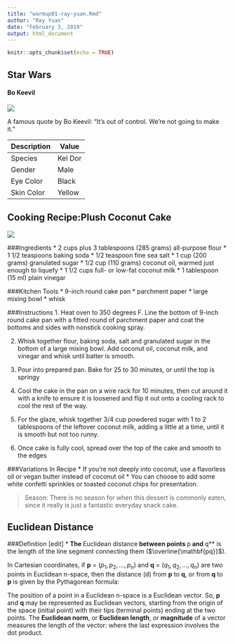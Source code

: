 ```yaml
---
title: "warmup01-ray-yuan.Rmd"
author: "Ray Yuan"
date: "February 3, 2019"
output: html_document
---
```


```r
knitr::opts_chunk$set(echo = TRUE)
```
## Star Wars

#### Bo Keevil
![](bokeevil.png)



A famous quote by Bo Keevil: "It's out of control. We're not going to make it."

Description | Value
------------- | -------------
Species | Kel Dor
Gender | Male
Eye Color | Black
Skin Color | Yellow

## Cooking Recipe:Plush Coconut Cake
![](coconutcake.png)

###Ingredients
* 2 cups plus 3 tablespoons (285 grams) all-purpose flour
* 1 1/2 teaspoons baking soda
* 1/2 teaspoon fine sea salt
* 1 cup (200 grams) granulated sugar
* 1/2 cup (110 grams) coconut oil, warmed just enough to liquefy
* 1 1/2 cups full- or low-fat coconut milk 
* 1 tablespoon (15 ml) plain vinegar

###Kitchen Tools
* 9-inch round cake pan
* parchment paper
* large mixing bowl
* whisk

###Instructions
1. Heat oven to 350 degrees F. Line the bottom of 9-inch round cake pan with a fitted round of parchment paper and coat the bottoms and sides with nonstick cooking spray.

2. Whisk together flour, baking soda, salt and granulated sugar in the bottom of a large mixing bowl. Add coconut oil, coconut milk, and vinegar and whisk until batter is smooth.

3. Pour into prepared pan. Bake for 25 to 30 minutes, or until the top is springy 

4. Cool the cake in the pan on a wire rack for 10 minutes, then cut around it with a knife to ensure it is loosened and flip it out onto a cooling rack to cool the rest of the way.

5. For the glaze, whisk together 3/4 cup powdered sugar with 1 to 2 tablespoons of the leftover coconut milk, adding a little at a time, until it is smooth but not too runny.

6. Once cake is fully cool, spread over the top of the cake and smooth to the edges

###Variations In Recipe
* If you're not deeply into coconut, use a flavorless oil or vegan butter instead of coconut oil 
* You can choose to add some white confetti sprinkles or toasted coconut chips for presentation.


>Season: There is no season for when this dessert is commonly eaten, since it really is just a fantastic everyday snack cake.

## Euclidean Distance
###Definition [edit]
***
The **Euclidean distance** between points **p** and **q** is the length of the line segment connecting them ($\overline{\mathbf{pq}}$).

In Cartesian coordinates, if **p** = $(p_{1}, p_{2},..., p_{n})$ and **q** = $(q_{1}, q_{2},..., q_{n})$ are two points in Euclidean n-space, then the distance (d) from **p** to **q**, or from **q** to **p** is given by the Pythagorean formula:

\begin{align}
d(\mathbf{p},\mathbf{q}) = d(\mathbf{q},\mathbf{p})&=\sqrt{(q_{1}-p_{1})^2 + (q_{2}-p_{2})^2 +...+(q_{n}-p_{n})^2} \\ &=
\sqrt{\sum_{i=1}^{n}(q_{i}-p_{i})^{2}}
\end{align}





The position of a point in a Euclidean n-space is a Euclidean vector. So, **p** and **q** may be represented as Euclidean vectors, starting from the origin of the space (initial point) with their tips (terminal points) ending at the two points. The **Euclidean norm**, or **Euclidean length**, or **magnitude** of a vector measures the length of the vector:
\begin{align}
\lVert \mathbf{p} \rVert = \sqrt{p_{1}^{2}+p_{2}^{2}+...+p_{n}^{2}}=\sqrt{\mathbf{p}\cdot\mathbf{p}} ,
\end{align}
where the last expression involves the dot product.
